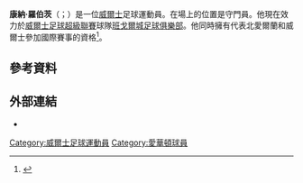 '''康納·羅伯茨'''（{{lang-en|Connor Roberts}}；{{bd|1992年|12月8日}}）是一位[[威爾士|威爾士]]足球運動員。在場上的位置是守門員。他現在效力於[[威爾士足球超級聯賽|威爾士足球超級聯賽]]球隊[[班戈爾城足球俱樂部|班戈爾城足球俱樂部]]。他同時擁有代表北愛爾蘭和威爾士參加國際賽事的資格<ref>{{cite news |title=Acadrmy Profile Connor Roberts |url=http://www.evertonfc.com/academy/connor-roberts.html |work=evertonfc.com |publisher=Everton FC |date=13 August 2011 |accessdate=3 May 2014 |archive-url=https://web.archive.org/web/20140617104018/http://www.evertonfc.com/academy/connor-roberts.html |archive-date=2014-06-17 |dead-url=yes }}</ref>。
==參考資料==
{{Reflist}}

==外部連結==
*{{soccerbase|65991}}

{{Soccer-stub}}

{{DEFAULTSORT:Roberts, Connor}}
[[Category:威爾士足球運動員|Category:威爾士足球運動員]]
[[Category:愛華頓球員|Category:愛華頓球員]]